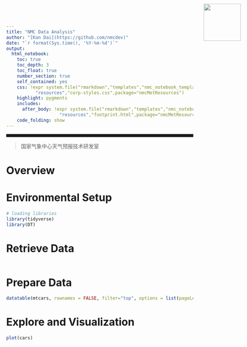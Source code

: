 ```yaml
---
title: "NMC Data Analysis"
author: "[Kan Dai](https://github.com/nmcdev)"
date: "`r format(Sys.time(), '%Y-%m-%d')`"
output:
  html_notebook:
    toc: true
    toc_depth: 3
    toc_float: true
    number_section: true
    self_contained: yes
    css: !expr system.file("rmarkdown","templates","nmc_notebook_template",
           "resources","corp-styles.css",package="nmcMetResources")
    highlight: pygments
    includes:
      after_body: !expr system.file("rmarkdown","templates","nmc_notebook_template",
                    "resources","footprint.html",package="nmcMetResources")
    code_folding: show
---
```


<img src="https://raw.githubusercontent.com/nmcdev/nmcMetResources/master/inst/extdata/nmc_large.png" style="position:absolute;top:10px;right:100px;" width ="100" height="100"/>
<hr style="height:8px;">
> 国家气象中心天气预报技术研发室

# Overview
  

# Environmental Setup
```r
# loading libraries
library(tidyverse)
library(DT)
```

# Retrieve Data

```r

```

# Prepare Data

```r
datatable(mtcars, rownames = FALSE, filter="top", options = list(pageLength = 5, scrollX=T) )
```

# Explore and Visualization

```r
plot(cars)
```


